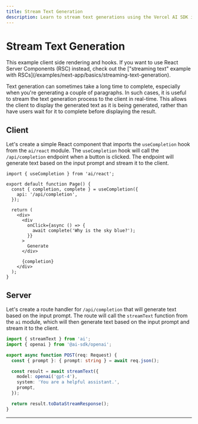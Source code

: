 ```yaml
---
title: Stream Text Generation
description: Learn to stream text generations using the Vercel AI SDK in your Next.js Pages Router application
---
```


# Stream Text Generation

<Note>
  This example client side rendering and hooks. If you want to use React Server
  Components (RSC) instead, check out the ["streaming text" example with
  RSCs](/examples/next-app/basics/streaming-text-generation).
</Note>

Text generation can sometimes take a long time to complete, especially when you're generating a couple of paragraphs. In such cases, it is useful to stream the text generation process to the client in real-time. This allows the client to display the generated text as it is being generated, rather than have users wait for it to complete before displaying the result.

<Browser>
  <TextGeneration stream />
</Browser>

## Client

Let's create a simple React component that imports the `useCompletion` hook from the `ai/react` module. The `useCompletion` hook will call the `/api/completion` endpoint when a button is clicked. The endpoint will generate text based on the input prompt and stream it to the client.

```tsx filename="pages/index.tsx"
import { useCompletion } from 'ai/react';

export default function Page() {
  const { completion, complete } = useCompletion({
    api: '/api/completion',
  });

  return (
    <div>
      <div
        onClick={async () => {
          await complete('Why is the sky blue?');
        }}
      >
        Generate
      </div>

      {completion}
    </div>
  );
}
```

## Server

Let's create a route handler for `/api/completion` that will generate text based on the input prompt. The route will call the `streamText` function from the `ai` module, which will then generate text based on the input prompt and stream it to the client.

```typescript filename='app/api/completion/route.ts'
import { streamText } from 'ai';
import { openai } from '@ai-sdk/openai';

export async function POST(req: Request) {
  const { prompt }: { prompt: string } = await req.json();

  const result = await streamText({
    model: openai('gpt-4'),
    system: 'You are a helpful assistant.',
    prompt,
  });

  return result.toDataStreamResponse();
}
```

---

<GithubLink link="https://github.com/vercel/ai/blob/main/examples/next-openai-pages/pages/basics/stream-text/index.tsx" />
